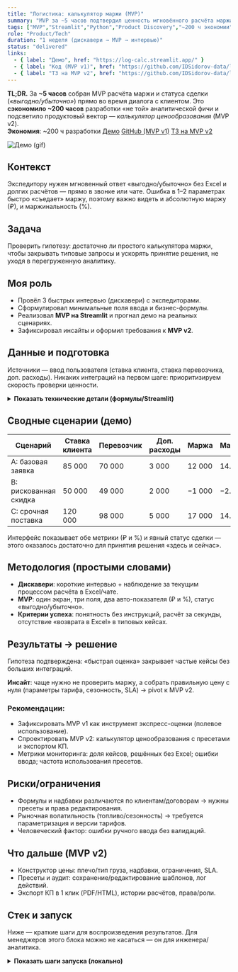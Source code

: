 ```yaml
---
title: "Логистика: калькулятор маржи (MVP)"
summary: "MVP за ~5 часов подтвердил ценность мгновённого расчёта маржи и предотвратил ~200 ч ненужной разработки. Дальше — pivot к калькулятору ценообразования (MVP v2)."
tags: ["MVP","Streamlit","Python","Product Discovery","~200 ч экономии"]
role: "Product/Tech"
duration: "1 неделя (дискавери → MVP → интервью)"
status: "delivered"
links:
  - { label: "Демо", href: "https://log-calc.streamlit.app/" }
  - { label: "Код (MVP v1)", href: "https://github.com/IDSidorov-data/logistics_calculator" }
  - { label: "ТЗ на MVP v2", href: "https://github.com/IDSidorov-data/logistics_calculator/blob/main/MVP_v2_SPEC.md" }
---
```


<div className="result-callout">
  <strong>TL;DR.</strong> За <strong>~5 часов</strong> собран MVP расчёта маржи и статуса сделки 
  (<em>«выгодно/убыточно»</em>) прямо во время диалога с клиентом. Это <strong>сэкономило ~200 часов</strong> 
  разработки «не той» аналитической фичи и подсветило продуктовый вектор — <em>калькулятор ценообразования</em> (MVP v2).
</div>

<div className="mt-3 flex flex-wrap gap-2">
  <span className="chip chip-positive"><strong>Экономия</strong>: ~200 ч разработки</span>
  <a className="chip chip-neutral" href="https://log-calc.streamlit.app/" target="_blank" rel="noopener noreferrer">Демо</a>
  <a className="chip chip-neutral" href="https://github.com/IDSidorov-data/logistics_calculator" target="_blank" rel="noopener noreferrer">GitHub (MVP v1)</a>
  <a className="chip chip-neutral" href="https://github.com/IDSidorov-data/logistics_calculator/blob/main/MVP_v2_SPEC.md" target="_blank" rel="noopener noreferrer">ТЗ на MVP v2</a>
</div>

![Демо (gif)](/cases/logistics-calculator/demo.gif)

## Контекст
Экспедитору нужен мгновенный ответ «выгодно/убыточно» без Excel и долгих расчётов — прямо в звонке или чате. Ошибка в 1–2 параметрах быстро «съедает» маржу, поэтому важно видеть и абсолютную маржу (₽), и маржинальность (%).

## Задача
Проверить гипотезу: достаточно ли простого калькулятора маржи, чтобы закрывать типовые запросы и ускорять принятие решения, не уходя в перегруженную аналитику.

## Моя роль
- Провёл 3 быстрых интервью (дискавери) с экспедиторами.
- Сформулировал минимальные поля ввода и бизнес-формулы.
- Реализовал **MVP на Streamlit** и прогнал демо на реальных сценариях.
- Зафиксировал инсайты и оформил требования к **MVP v2**.

## Данные и подготовка
Источники — ввод пользователя (ставка клиента, ставка перевозчика, доп. расходы). Никаких интеграций на первом шаге: приоритизируем скорость проверки ценности.

<details>
  <summary><strong>Показать технические детали (формулы/Streamlit)</strong></summary>

```python title="Бизнес-формулы (Python)"
def margin(client_rate: float, carrier_rate: float, extra_costs: float) -> tuple[float, float, str]:
    m = client_rate - carrier_rate - extra_costs
    pct = (m / client_rate * 100.0) if client_rate else 0.0
    status = "выгодно" if m > 0 else "убыточно" if m < 0 else "в ноль"
    return m, pct, status


import streamlit as st

st.title("Калькулятор маржи")
client = st.number_input("Ставка клиента, ₽", min_value=0, value=85000, step=500)
carrier = st.number_input("Ставка перевозчика, ₽", min_value=0, value=70000, step=500)
extra   = st.number_input("Доп. расходы, ₽", min_value=0, value=3000,  step=100)

m, pct, status = margin(client, carrier, extra)

st.metric("Маржа, ₽", f"{m:,.0f}".replace(",", " "))
st.metric("Маржинальность, %", f"{pct:.2f}%")
st.subheader(("✅ " if m > 0 else "❌ " if m < 0 else "➖ ") + status)
```

</details>

## Сводные сценарии (демо)

| Сценарий              | Ставка клиента | Перевозчик | Доп. расходы | Маржа  | Маржинальность | Индикатор  |
| --------------------- | -------------- | ---------- | ------------ | ------ | -------------- | ---------- |
| A: базовая заявка     | 85 000         | 70 000     | 3 000        | 12 000 | 14.12%         | ✅ выгодно  |
| B: рискованная скидка | 50 000         | 49 000     | 2 000        | −1 000 | −2.00%         | ❌ убыточно |
| C: срочная поставка   | 120 000        | 98 000     | 5 000        | 17 000 | 14.17%         | ✅ выгодно  |

Интерфейс показывает обе метрики (₽ и %) и явный статус сделки — этого оказалось достаточно для принятия решения «здесь и сейчас».

## Методология (простыми словами)

* **Дискавери**: короткие интервью + наблюдение за текущим процессом расчёта в Excel/чате.
* **MVP**: один экран, три поля, два авто-показателя (₽ и %), статус «выгодно/убыточно».
* **Критерии успеха**: понятность без инструкций, расчёт за секунды, отсутствие «возврата в Excel» в типовых кейсах.

## Результаты → решение

Гипотеза подтверждена: «быстрая оценка» закрывает частые кейсы без больших интеграций.

**Инсайт**: чаще нужно не проверить маржу, а собрать правильную цену с нуля (параметры тарифа, сезонность, SLA) → pivot к MVP v2.

### Рекомендации:

* Зафиксировать MVP v1 как инструмент экспресс-оценки (полевое использование).
* Спроектировать MVP v2: калькулятор ценообразования с пресетами и экспортом КП.
* Метрики мониторинга: доля кейсов, решённых без Excel; ошибки ввода; частота использования пресетов.

## Риски/ограничения

* Формулы и надбавки различаются по клиентам/договорам → нужны пресеты и права редактирования.
* Рыночная волатильность (топливо/сезонность) → требуется параметризация и версии тарифов.
* Человеческий фактор: ошибки ручного ввода без валидаций.

## Что дальше (MVP v2)

* Конструктор цены: плечо/тип груза, надбавки, ограничения, SLA.
* Пресеты и аудит: сохранение/редактирование шаблонов, лог действий.
* Экспорт КП в 1 клик (PDF/HTML), истории расчётов, права/роли.

## Стек и запуск

Ниже — краткие шаги для воспроизведения результатов. Для менеджеров этого блока можно не касаться — он для инженера/аналитика.

<details>
  <summary><strong>Показать шаги запуска (локально)</strong></summary>

```bash title="Локально: запуск MVP"
# 1) создать окружение и активировать
python -m venv .venv && . .venv/Scripts/Activate.ps1  # Windows
# или:
python3 -m venv .venv && source .venv/bin/activate    # macOS/Linux

# 2) установить зависимости
pip install -r requirements.txt

# 3) запустить приложение
streamlit run app.py
```

</details>

